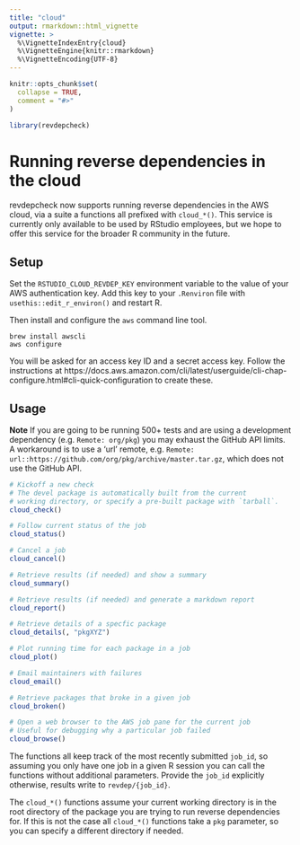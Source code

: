 ```yaml
---
title: "cloud"
output: rmarkdown::html_vignette
vignette: >
  %\VignetteIndexEntry{cloud}
  %\VignetteEngine{knitr::rmarkdown}
  %\VignetteEncoding{UTF-8}
---
```


```r
knitr::opts_chunk$set(
  collapse = TRUE,
  comment = "#>"
)
```

```r
library(revdepcheck)
```

# Running reverse dependencies in the cloud

revdepcheck now supports running reverse dependencies in the AWS cloud, via a suite a functions all prefixed with `cloud_*()`.
This service is currently only available to be used by RStudio employees, but we hope to offer this service for the broader R community in the future.

## Setup

Set the `RSTUDIO_CLOUD_REVDEP_KEY` environment variable to the value of your AWS authentication key.
Add this key to your `.Renviron` file with `usethis::edit_r_environ()` and restart R.

Then install and configure the `aws` command line tool.

```shell
brew install awscli
aws configure
```
You will be asked for an access key ID and a secret access key. Follow the instructions at https://docs.aws.amazon.com/cli/latest/userguide/cli-chap-configure.html#cli-quick-configuration to create these.

## Usage

**Note** If you are going to be running 500+ tests and are using a development dependency (e.g. `Remote: org/pkg`) you may exhaust the GitHub API limits. A workaround is to use a 'url' remote, e.g. `Remote: url::https://github.com/org/pkg/archive/master.tar.gz`, which does not use the GitHub API.

```r
# Kickoff a new check
# The devel package is automatically built from the current
# working directory, or specify a pre-built package with `tarball`.
cloud_check()

# Follow current status of the job
cloud_status()

# Cancel a job
cloud_cancel()

# Retrieve results (if needed) and show a summary
cloud_summary()

# Retrieve results (if needed) and generate a markdown report
cloud_report()

# Retrieve details of a specfic package
cloud_details(, "pkgXYZ")

# Plot running time for each package in a job
cloud_plot()

# Email maintainers with failures
cloud_email()

# Retrieve packages that broke in a given job
cloud_broken()

# Open a web browser to the AWS job pane for the current job
# Useful for debugging why a particular job failed
cloud_browse()
```

The functions all keep track of the most recently submitted `job_id`, so assuming you only have one job in a given R session you can call the functions without additional parameters.
Provide the `job_id` explicitly otherwise, results write to `revdep/{job_id}`.

The `cloud_*()` functions assume your current working directory is in the root directory of the package you are trying to run reverse dependencies for.
If this is not the case all `cloud_*()` functions take a `pkg` parameter, so you can specify a different directory if needed.
